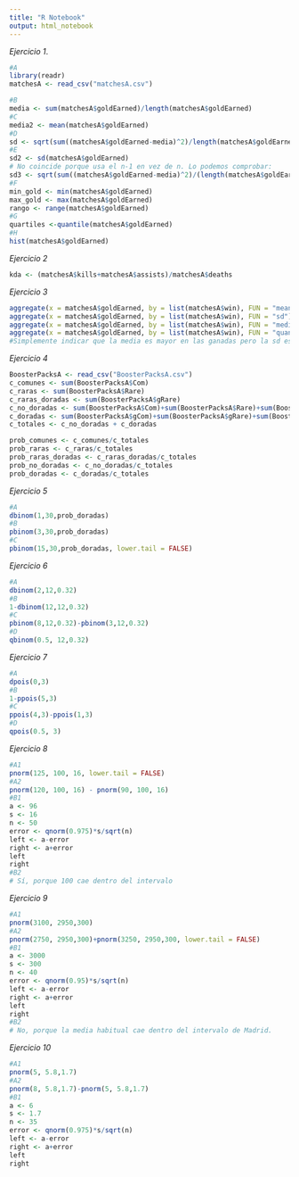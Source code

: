 ```yaml
---
title: "R Notebook"
output: html_notebook
---
```


*Ejercicio 1*. 

```r
#A
library(readr)
matchesA <- read_csv("matchesA.csv")
```

```r
#B
media <- sum(matchesA$goldEarned)/length(matchesA$goldEarned)
#C
media2 <- mean(matchesA$goldEarned)
#D
sd <- sqrt(sum((matchesA$goldEarned-media)^2)/length(matchesA$goldEarned))
#E
sd2 <- sd(matchesA$goldEarned)
# No coincide porque usa el n-1 en vez de n. Lo podemos comprobar:
sd3 <- sqrt(sum((matchesA$goldEarned-media)^2)/(length(matchesA$goldEarned)-1))
#F
min_gold <- min(matchesA$goldEarned)
max_gold <- max(matchesA$goldEarned)
rango <- range(matchesA$goldEarned)
#G
quartiles <-quantile(matchesA$goldEarned)
#H
hist(matchesA$goldEarned)
```

*Ejercicio 2*

```r
kda <- (matchesA$kills+matchesA$assists)/matchesA$deaths
```


*Ejercicio 3*

```r
aggregate(x = matchesA$goldEarned, by = list(matchesA$win), FUN = "mean")
aggregate(x = matchesA$goldEarned, by = list(matchesA$win), FUN = "sd")
aggregate(x = matchesA$goldEarned, by = list(matchesA$win), FUN = "median")
aggregate(x = matchesA$goldEarned, by = list(matchesA$win), FUN = "quantile")
#Simplemente indicar que la media es mayor en las ganadas pero la sd es parecida, etc.
```
*Ejercicio 4*

```r
BoosterPacksA <- read_csv("BoosterPacksA.csv")
c_comunes <- sum(BoosterPacksA$Com)
c_raras <- sum(BoosterPacksA$Rare)
c_raras_doradas <- sum(BoosterPacksA$gRare)
c_no_doradas <- sum(BoosterPacksA$Com)+sum(BoosterPacksA$Rare)+sum(BoosterPacksA$Epic)+sum(BoosterPacksA$Leg)
c_doradas <- sum(BoosterPacksA$gCom)+sum(BoosterPacksA$gRare)+sum(BoosterPacksA$gEpic)+sum(BoosterPacksA$gLeg)
c_totales <- c_no_doradas + c_doradas

prob_comunes <- c_comunes/c_totales
prob_raras <- c_raras/c_totales
prob_raras_doradas <- c_raras_doradas/c_totales
prob_no_doradas <- c_no_doradas/c_totales
prob_doradas <- c_doradas/c_totales
```

*Ejercicio 5*

```r
#A
dbinom(1,30,prob_doradas)
#B
pbinom(3,30,prob_doradas)
#C
pbinom(15,30,prob_doradas, lower.tail = FALSE)
```

*Ejercicio 6*

```r
#A
dbinom(2,12,0.32)
#B
1-dbinom(12,12,0.32)
#C
pbinom(8,12,0.32)-pbinom(3,12,0.32)
#D
qbinom(0.5, 12,0.32)
```

*Ejercicio 7*

```r
#A
dpois(0,3)
#B
1-ppois(5,3)
#C
ppois(4,3)-ppois(1,3)
#D
qpois(0.5, 3)
```

*Ejercicio 8*

```r
#A1
pnorm(125, 100, 16, lower.tail = FALSE)
#A2
pnorm(120, 100, 16) - pnorm(90, 100, 16)
#B1
a <- 96
s <- 16
n <- 50
error <- qnorm(0.975)*s/sqrt(n)
left <- a-error
right <- a+error
left
right
#B2
# Sí, porque 100 cae dentro del intervalo
```

*Ejercicio 9*

```r
#A1
pnorm(3100, 2950,300)
#A2
pnorm(2750, 2950,300)+pnorm(3250, 2950,300, lower.tail = FALSE)
#B1
a <- 3000
s <- 300
n <- 40
error <- qnorm(0.95)*s/sqrt(n)
left <- a-error
right <- a+error
left
right
#B2
# No, porque la media habitual cae dentro del intervalo de Madrid.
```

*Ejercicio 10*

```r
#A1
pnorm(5, 5.8,1.7)
#A2
pnorm(8, 5.8,1.7)-pnorm(5, 5.8,1.7)
#B1
a <- 6
s <- 1.7
n <- 35
error <- qnorm(0.975)*s/sqrt(n)
left <- a-error
right <- a+error
left
right
```


